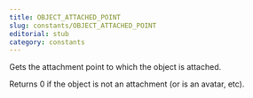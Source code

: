 ```yaml
---
title: OBJECT_ATTACHED_POINT
slug: constants/OBJECT_ATTACHED_POINT
editorial: stub
category: constants
---
```


<LSLConstant name="OBJECT_ATTACHED_POINT"/>

Gets the attachment point to which the object is attached.

Returns 0 if the object is not an attachment (or is an avatar, etc).
